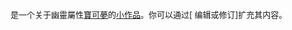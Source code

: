   <div class="notice metadata" id="stub" style="font-size: small;">'''{{PAGENAME}}'''是一个关于幽靈屬性[[寶可夢列表|寶可夢]]的[[Wikipedia:小作品|小作品]]。你可以通过<span class="plainlinks">[{{fullurl:{{FULLPAGENAME}}|action=edit}} 编辑或修订]</span>扩充其内容。